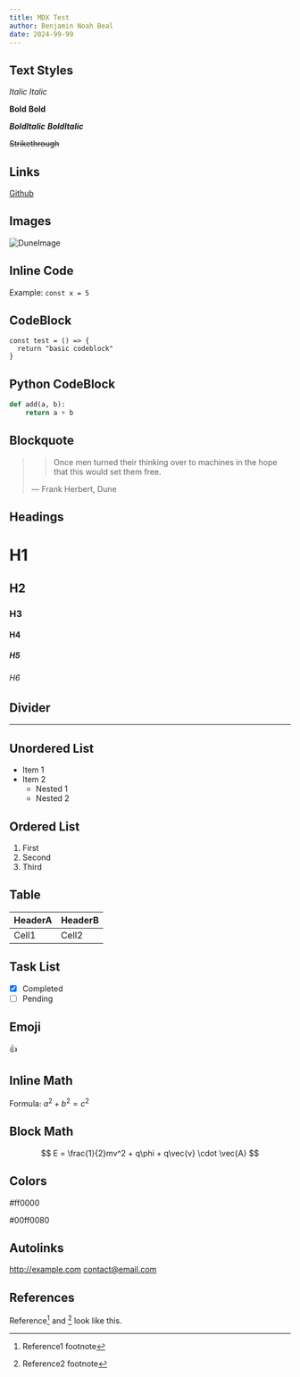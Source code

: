 ```yaml
---
title: MDX Test
author: Benjamin Noah Beal
date: 2024-99-99
---
```


## Text Styles

*Italic* _Italic_

**Bold** __Bold__

***BoldItalic*** ___BoldItalic___

~~Strikethrough~~

## Links

[Github](https://github.com/bebeal)

## Images

![DuneImage](https://i.redd.it/swyv5mdb58nc1.jpg)

## Inline Code

Example: `const x = 5`

## CodeBlock

```
const test = () => {
  return "basic codeblock"
}
```

## Python CodeBlock

```python
def add(a, b):
    return a + b
```

## Blockquote

> > Once men turned their thinking over to machines in the hope that this would set them free.
>
> — Frank Herbert, Dune


## Headings

# H1
## H2
### H3
#### H4
##### H5
###### H6

## Divider

---

## Unordered List

* Item 1
* Item 2
  * Nested 1
  * Nested 2

## Ordered List

1. First
2. Second
3. Third

## Table

| HeaderA | HeaderB |
|---------|---------|
| Cell1   | Cell2   |

## Task List

- [x] Completed
- [ ] Pending

## Emoji

:thumbsup:

## Inline Math

Formula: $a^2 + b^2 = c^2$

## Block Math

$$
E = \frac{1}{2}mv^2 + q\phi + q\vec{v} \cdot \vec{A}
$$

## Colors

#ff0000

#00ff0080

## Autolinks

http://example.com
contact@email.com

## References

Reference[^1] and [^2] look like this.

[^1]: Reference1 footnote
[^2]: Reference2 footnote
